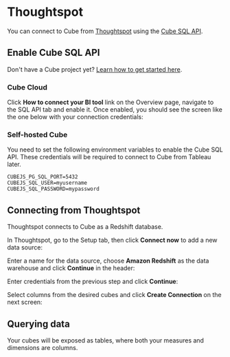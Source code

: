 # Thoughtspot
  You can connect to Cube from [Thoughtspot][thoughtspot] using the [Cube SQL
API][ref-sql-api].

## Enable Cube SQL API

<InfoBox>

Don't have a Cube project yet? [Learn how to get started
here][ref-getting-started].

</InfoBox>

###  Cube Cloud

Click **How to connect your BI tool** link on the Overview page, navigate to the
SQL API tab and enable it. Once enabled, you should see the screen like the one
below with your connection credentials:

<Screenshot src="https://ucarecdn.com/fc74ee91-b8a9-4c46-81ed-cb3daeef6b83/" />

###  Self-hosted Cube

You need to set the following environment variables to enable the Cube SQL API.
These credentials will be required to connect to Cube from Tableau later.

```dotenv
CUBEJS_PG_SQL_PORT=5432
CUBEJS_SQL_USER=myusername
CUBEJS_SQL_PASSWORD=mypassword
```

## Connecting from Thoughtspot

Thoughtspot connects to Cube as a Redshift database.

In Thoughtspot, go to the Setup tab, then click **Connect now** to add a new
data source:

<Screenshot src="https://ucarecdn.com/85bd8325-efd9-4cae-a463-e9b025a667cc/" />

Enter a name for the data source, choose **Amazon Redshift** as the data
warehouse and click **Continue** in the header:

<Screenshot src="https://ucarecdn.com/36aad090-b8c8-4e2b-8684-dc83ce2578c3/" />

Enter credentials from the previous step and click **Continue**:

<Screenshot src="https://ucarecdn.com/bddba9ac-1e24-4651-9086-75f1d0c3c811/" />

Select columns from the desired cubes and click **Create Connection** on the
next screen:

<Screenshot src="https://ucarecdn.com/95692c63-e620-42a5-9355-b4df27d6b3c4/" />

## Querying data

Your cubes will be exposed as tables, where both your measures and dimensions
are columns.

[ref-getting-started]: /getting-started/cloud/overview
[ref-sql-api]: /backend/sql
[ref-connecting-from-tableau]:
  https://cubedev-blog-images.s3.us-east-2.amazonaws.com/dc025b24-674f-4f32-ac44-421d546ee676.GIF
[ref-querying-from-tableau]:
  https://cubedev-blog-images.s3.us-east-2.amazonaws.com/ea73a998-e2ce-4814-863e-425b4d35860c.gif
[thoughtspot]: https://www.thoughtspot.com/
